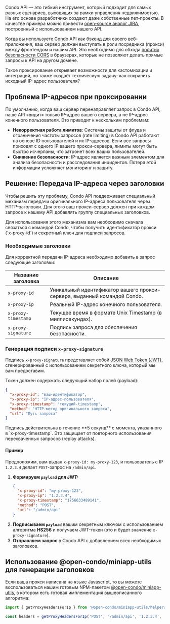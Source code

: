 Condo API — это гибкий инструмент, который подходит для самых разных сценариев,
выходящих за рамки управления недвижимостью.
На его основе разработчики создают даже собственные пет-проекты.
В качестве примера можно привести [open-source аналог JIRA](https://habr.com/ru/articles/891366/),
построенный с использованием нашего API.

Когда вы используете Condo API как бэкенд для своего веб-приложения,
ваш сервер должен выступать в роли посредника (прокси) между фронтендом и нашим API.
Это необходимо для обхода [политик безопасности CORS](https://developer.mozilla.org/ru/docs/Web/HTTP/CORS) в браузерах,
которые не позволяют делать прямые запросы к API на другом домене.

Такое проксирование открывает возможности для кастомизации и интеграций, но также создаёт техническую задачу:
как сохранить исходный IP-адрес пользователя?

## Проблема IP-адресов при проксировании

По умолчанию, когда ваш сервер перенаправляет запрос в Condo API, наше API «видит» только IP-адрес вашего сервера,
а не IP-адрес конечного пользователя. Это приводит к нескольким проблемам:

*   **Некорректная работа лимитов**: Системы защиты от флуда и ограничения частоты запросов (rate limiting) в Condo API работают на основе ID пользователей и их IP-адресов.
Если все запросы приходят с одного IP вашего прокси-сервера, лимиты могут быть быстро исчерпаны, что затронет всех ваших пользователей.
*   **Снижение безопасности**: IP-адрес является важным элементом для анализа безопасности и расследования инцидентов. Потеря этой информации усложняет мониторинг и защиту.

## Решение: Передача IP-адреса через заголовки

Чтобы решить эту проблему, Condo API поддерживает специальный механизм передачи оригинального IP-адреса пользователя через HTTP-заголовки.
Для этого ваш прокси-сервер должен при каждом запросе к нашему API добавлять группу специальных заголовков.

<Alert type='warning'>
Для использования этого механизма вам необходимо сначала связаться с командой Condo, чтобы получить идентификатор прокси (`x-proxy-id`) и секретный ключ для подписи запросов.
</Alert>

### Необходимые заголовки

Для корректной передачи IP-адреса необходимо добавить в запрос следующие заголовки:

| Название заголовка  | Описание                                                                 |
|---------------------|--------------------------------------------------------------------------|
| `x-proxy-id`        | Уникальный идентификатор вашего прокси-сервера, выданный командой Condo. |
| `x-proxy-ip`        | Реальный IP-адрес конечного пользователя.                                |
| `x-proxy-timestamp` | Текущее время в формате Unix Timestamp (в миллисекундах).                |
| `x-proxy-signature` | Подпись запроса для обеспечения безопасности.                            |

### Генерация подписи `x-proxy-signature`

Подпись `x-proxy-signature` представляет собой [JSON Web Token (JWT)](https://jwt.io/), сгенерированный с использованием секретного ключа, который мы вам предоставим.

Токен должен содержать следующий набор полей (payload):

```json
{
  "x-proxy-id": "ваш-идентификатор",
  "x-proxy-ip": "IP-адрес-пользователя",
  "x-proxy-timestamp": "текущий-timestamp",
  "method": "HTTP-метод оригинального запроса",
  "url": "Путь запроса"
}
```

<Alert type='info'>
Подпись действительна в течение **5 секунд** с момента, указанного в `x-proxy-timestamp`. Это защищает от повторного использования перехваченных запросов (replay attacks).
</Alert>

#### Пример

Предположим, вам выдан `x-proxy-id: my-proxy-123`, и пользователь с IP `1.2.3.4` делает `POST`-запрос на `/admin/api`.

1.  **Формируем `payload` для JWT:**
    ```json
    {
      "x-proxy-id": "my-proxy-123",
      "x-proxy-ip": "1.2.3.4",
      "x-proxy-timestamp": "1756633489141",
      "method": "POST",
      "url": "/admin/api"
    }
    ```
2.  **Подписываем `payload`** вашим секретным ключом с использованием алгоритма **HS256** и получаем JWT-токен (это и будет значение `x-proxy-signature`).
3.  **Отправляем запрос** в Condo API с добавлением всех необходимых заголовков.

## Использование @open-condo/miniapp-utils для генерации заголовков

Если ваша прокси написана на языке Javascript, то вы можете воспользоваться нашим готовым NPM-пакетом
[@open-condo/miniapp-utils](https://www.npmjs.com/package/@open-condo/miniapp-utils),
в котором есть готовая имплементация вышеописанного алгоритма:
```typescript
import { getProxyHeadersForIp } from '@open-condo/miniapp-utils/helpers/proxying'

const headers = getProxyHeadersForIp('POST', '/admin/api', '1.2.3.4', 'jwt-secret')
